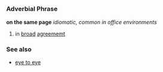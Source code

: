 =={{en}}==
===Adverbial Phrase===
'''on the same page''' ''idiomatic, common in office environments''
# in [[broad]] [[agreememt]]

===See also===
*[[eye to eye]]